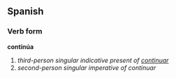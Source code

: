 ==Spanish==
===Verb form===
'''continúa'''

# ''third-person singular indicative present of [[continuar]]''
# ''second-person singular imperative of continuar''